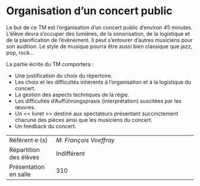 # Organisation d'un concert public

Le but de ce TM est l'organisation d'un concert public d'environ 45
minutes. L'élève devra s'occuper des lumières, de la sonorisation, de la
logistique et de la planification de l'évènement. Il peut s'entourer
d'autres musiciens pour son audition. Le style de musique pourra être
aussi bien classique que jazz, pop, rock...

La partie écrite du TM comportera : 

-   Une justification du choix du répertoire.
-   Les choix et les difficultés inhérents à l'organisation et à la
    logistique du concert.
-   La gestion des aspects techniques de la régie.
-   Les difficultés d'Aufführungspraxis (interprétation) suscitées par
    les œuvres.
-   Un << livret >> destiné aux spectateurs présentant succinctement
    chacune des pièces ainsi que les musiciens du concert.
-   Un feedback du concert.

::: {.small data-latex=""}
|                        |                                            |
| :------------- | :----------------------------------------- |
| Référent·e·(s)         | _M. François Voeffray_                              |
| Répartition des élèves | Indifférent                                |
| Présentation en salle  | 310                                  |
:::